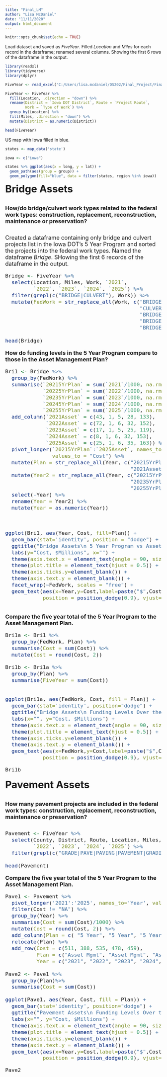 ```yaml
---
title: "Final_LM"
author: "Lisa McDaniel"
date: "11/11/2020"
output: html_document
---
```


```r
knitr::opts_chunk$set(echo = TRUE)
```

Load dataset and saved as *FiveYear*.  Filled *Location* and *Miles* for each record in the dataframe; renamed several columns.  Showing the first 6 rows of the dataframe in the output.

```r

library(readxl)
library(tidyverse)
library(dplyr)

FiveYear <- read_excel('C:/Users/lisa.mcdaniel/DS202/Final_Project/Final_Project/2021_2025_5YrProg_Highway_Program.xlsx')

FiveYear <- FiveYear %>% 
  fill(Location, .direction = "down") %>% 
  rename(District = `Iowa DOT District`, Route = `Project Route`, 
         Work = `Type of Work`) %>%
  group_by(Location) %>%
  fill(Miles, .direction = "down") %>%
  mutate(District = as.numeric(District))

head(FiveYear)

```

US map with Iowa filled in blue.

```r

states <- map_data('state')

iowa <- c("iowa")

states %>% ggplot(aes(x = long, y = lat)) + 
  geom_path(aes(group = group)) + 
  geom_polygon(fill="blue", data = filter(states, region %in% iowa)) 

```

 <font size="6"> **Bridge Assets**

 <font size="4"> **How/do bridge/culvert work types related to the federal work types:  construction,  replacement, reconstruction, maintenance or preservation?**

Created a dataframe containing only bridge and culvert projects list in the Iowa DOT's 5 Year Program and sorted the projects into the federal work types.  Named the dataframe *Bridge*.  SHowing the first 6 records of the dataframe in the output.

```r

Bridge <- FiveYear %>%
  select(Location, Miles, Work, `2021`,
         `2022`, `2023`, `2024`, `2025`) %>%
  filter(grepl(c("BRIDGE|CULVERT"), Work)) %>%
  mutate(FedWork = str_replace_all(Work, c("BRIDGE PAINTING|BRIDGE CLEANING" = "Preservation",
                                           "CULVERT EXTENSION|CULVERT REPAIR" = "Maintenance",
                                           "BRIDGE DECK OVERLAY|BRIDGE REHABILITATION" = "Rehabilitation",
                                           "BRIDGE REPLACEMENT|CULVERT REPLACEMENT|BRIDGE REMOVAL" = "Replacement",
                                           "BRIDGE NEW|CULVERT NEW|PIPE CULVERTS|BRIDGE WIDENING" = "Construction")))
  
head(Bridge)

```

**How do funding levels in the 5 Year Program compare to those in the Asset Management Plan?** 

```r


Bri1 <- Bridge %>%
  group_by(FedWork) %>%
  summarise(`20215YrPlan` = sum(`2021`/1000, na.rm = TRUE),
            `20225YrPlan` = sum(`2022`/1000, na.rm = TRUE), 
            `20235YrPlan` = sum(`2023`/1000, na.rm = TRUE), 
            `20245YrPlan` = sum(`2024`/1000, na.rm = TRUE),
            `20255YrPlan` = sum(`2025`/1000, na.rm = TRUE)) %>%
  add_column(`2021Asset` = c(43, 1, 5, 28, 133),
             `2022Asset` = c(72, 1, 6, 32, 152),
             `2023Asset` = c(17, 1, 5, 25, 119),
             `2024Asset` = c(8, 1, 6, 32, 153),
             `2025Asset` = c(25, 1, 6, 35, 163)) %>%
  pivot_longer(`20215YrPlan`:`2025Asset`, names_to="Year", 
               values_to = "Cost") %>%
  mutate(Plan = str_replace_all(Year, c("20215YrPlan|20225YrPlan|20235YrPlan|20245YrPlan|20255YrPlan" = "5 Year",
                                        "2021Asset|2022Asset|2023Asset|2024Asset|2025Asset" = "Asset Management"))) %>%
  mutate(Year2 = str_replace_all(Year, c("20215YrPlan|2021Asset" = "2021", "20225YrPlan|2022Asset" ="2022", 
                                        "20235YrPlan|2023Asset" = "2023", "20245YrPlan|2024Asset" = "2024", 
                                        "20255YrPlan|2025Asset" = "2025"))) %>%
  select(-Year) %>%
  rename(Year = Year2) %>%
  mutate(Year = as.numeric(Year))



ggplot(Bri1, aes(Year, Cost, fill=Plan)) + 
  geom_bar(stat='identity', position = "dodge") + 
  ggtitle("Bridge Assets\n 5 Year Program vs Asset Management Plan") + 
  labs(y="Cost, $Millions", x="") +
  theme(axis.text.x = element_text(angle = 90, size = 10, vjust = 0.2, hjust = 1)) +
  theme(plot.title = element_text(hjust = 0.5)) +
  theme(axis.ticks.y=element_blank()) +
  theme(axis.text.y = element_blank()) +
  facet_wrap(~FedWork, scales = "free") +
  geom_text(aes(x=Year,y=Cost,label=paste("$",Cost)), 
            position = position_dodge(0.9), vjust=-0.5, hjust=0.6, size=2)
 
```

**Compare the five year total of the 5 Year Program to the Asset Management Plan.**

```r

Bri1a <- Bri1 %>%
  group_by(FedWork, Plan) %>%
  summarise(Cost = sum(Cost)) %>%
  mutate(Cost = round(Cost, 2))

Bri1b <- Bri1a %>%
  group_by(Plan) %>%
  summarise(FiveYear = sum(Cost))


ggplot(Bri1a, aes(FedWork, Cost, fill = Plan)) + 
  geom_bar(stat='identity', position="dodge") + 
  ggtitle("Bridge Assets\n Funding Levels Over the 5 Year Period") + 
  labs(x="", y="Cost, $Millions") +
  theme(axis.text.x = element_text(angle = 90, size = 10, vjust = 0.2, hjust = 1)) +
  theme(plot.title = element_text(hjust = 0.5)) + 
  theme(axis.ticks.y=element_blank()) +
  theme(axis.text.y = element_blank()) +
  geom_text(aes(x=FedWork,y=Cost,label=paste("$",Cost)), 
            position = position_dodge(0.9), vjust=-0.5, hjust=0.6)

```

```r

Bri1b

```

<font size="6">**Pavement Assets**
 
<font size="4">**How many pavement projects are included in the federal work types:  construction, 
replacement, reconstruction, maintenance or preservation?**

```r

Pavement <- FiveYear %>%
  select(County, District, Route, Location, Miles, Work, `2021`,
         `2022`, `2023`, `2024`, `2025`) %>%
  filter(grepl(c("GRADE|PAVE|PAVING|PAVEMENT|GRADING|RIGHT|SLOPE|TRAFFIC|EROSION|BARRIER|MISCELLANEOUS|NOISE"), Work))

head(Pavement)

```

**Compare the five year total of the 5 Year Program to the Asset Management Plan.**

```r

Pave1 <- Pavement %>%
  pivot_longer('2021':'2025', names_to='Year', values_to='Cost') %>%
  filter(Cost != "NA") %>%
  group_by(Year) %>%
  summarise(Cost = sum(Cost)/1000) %>%
  mutate(Cost = round(Cost, 2)) %>%
  add_column(Plan = c( "5 Year", "5 Year", "5 Year", "5 Year", "5 Year")) %>%
  relocate(Plan) %>%
  add_row(Cost = c(511, 388, 535, 478, 459), 
          Plan = c("Asset Mgmt", "Asset Mgmt", "Asset Mgmt", "Asset Mgmt", "Asset Mgmt"), 
          Year = c("2021", "2022", "2023", "2024", "2025"))

Pave2 <- Pave1 %>%
  group_by(Plan)%>%
  summarise(Cost = sum(Cost))

ggplot(Pave1, aes(Year, Cost, fill = Plan)) + 
  geom_bar(stat='identity', position="dodge") + 
  ggtitle("Pavement Assets\n Funding Levels Over the 5 Year Period") + 
  labs(x="", y="Cost, $Millions") +
  theme(axis.text.x = element_text(angle = 90, size = 10, vjust = 0.2, hjust = 1)) +
  theme(plot.title = element_text(hjust = 0.5)) + 
  theme(axis.ticks.y=element_blank()) +
  theme(axis.text.y = element_blank()) +
  geom_text(aes(x=Year,y=Cost,label=paste("$",Cost)), 
            position = position_dodge(0.9), vjust=-0.5, hjust=0.6)

```



```r

Pave2

```